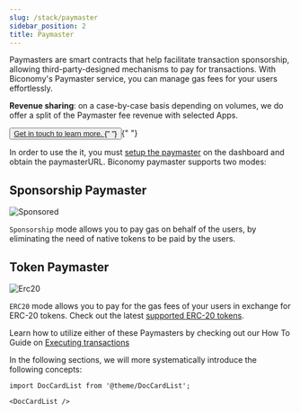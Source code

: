 ```yaml
---
slug: /stack/paymaster
sidebar_position: 2
title: Paymaster
---
```


Paymasters are smart contracts that help facilitate transaction sponsorship, allowing third-party-designed mechanisms to pay for transactions.
With Biconomy's Paymaster service, you can manage gas fees for your users effortlessly.

**Revenue sharing**: on a case-by-case basis depending on volumes, we do offer a split of the Paymaster fee revenue with selected Apps.

<button class="my-button">
  <a
    href="https://www.biconomy.io/book-a-demo"
    target="_blank"
    rel="noopener noreferrer"
  >
    Get in touch to learn more.
  </a>{" "}
</button>{" "}

In order to use the it, you must [setup the paymaster](/dashboard/paymaster) on the dashboard and obtain the paymasterURL. Biconomy paymaster supports two modes:

## Sponsorship Paymaster

![Sponsored](../../images/overview/sponsored.png)

`Sponsorship` mode allows you to pay gas on behalf of the users, by eliminating the need of native tokens to be paid by the users.

## Token Paymaster

![Erc20](../../images/overview/erc20gas.png)

`ERC20` mode allows you to pay for the gas fees of your users in exchange for ERC-20 tokens. Check out the latest [supported ERC-20 tokens](/stack/paymaster/supportedNetworks).

Learn how to utilize either of these Paymasters by checking out our How To Guide on [Executing transactions](/tutorials)

In the following sections, we will more systematically introduce the following concepts:

```mdx-code-block
import DocCardList from '@theme/DocCardList';

<DocCardList />
```
